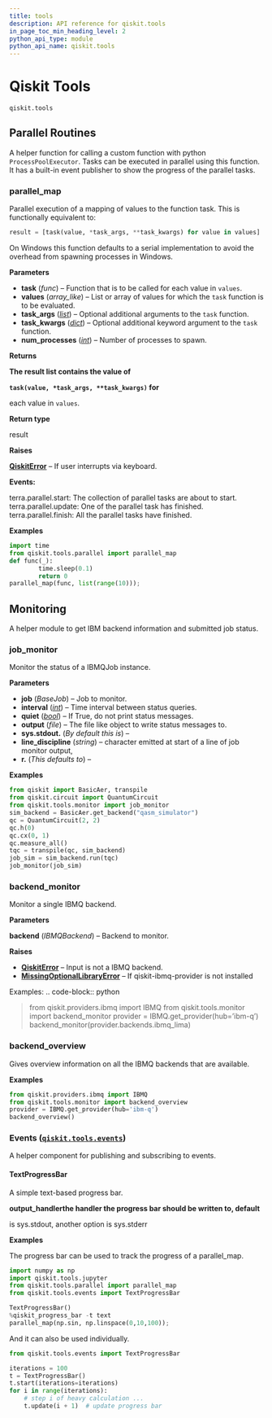 ```yaml
---
title: tools
description: API reference for qiskit.tools
in_page_toc_min_heading_level: 2
python_api_type: module
python_api_name: qiskit.tools
---
```


<span id="module-qiskit.tools" />

<span id="qiskit-tools-qiskit-tools" />

# Qiskit Tools

<span id="module-qiskit.tools" />

`qiskit.tools`

## Parallel Routines

A helper function for calling a custom function with python `ProcessPoolExecutor`. Tasks can be executed in parallel using this function. It has a built-in event publisher to show the progress of the parallel tasks.

### parallel\_map

<Function id="qiskit.tools.parallel_map" github="https://github.com/qiskit/qiskit/tree/stable/0.45/qiskit/tools/parallel.py" signature="qiskit.tools.parallel_map(task, values, task_args=(), task_kwargs={}, num_processes=2)">
  Parallel execution of a mapping of values to the function task. This is functionally equivalent to:

  ```python
  result = [task(value, *task_args, **task_kwargs) for value in values]
  ```

  On Windows this function defaults to a serial implementation to avoid the overhead from spawning processes in Windows.

  **Parameters**

  *   **task** (*func*) – Function that is to be called for each value in `values`.
  *   **values** (*array\_like*) – List or array of values for which the `task` function is to be evaluated.
  *   **task\_args** ([*list*](https://docs.python.org/3/library/stdtypes.html#list "(in Python v3.12)")) – Optional additional arguments to the `task` function.
  *   **task\_kwargs** ([*dict*](https://docs.python.org/3/library/stdtypes.html#dict "(in Python v3.12)")) – Optional additional keyword argument to the `task` function.
  *   **num\_processes** ([*int*](https://docs.python.org/3/library/functions.html#int "(in Python v3.12)")) – Number of processes to spawn.

  **Returns**

  **The result list contains the value of**

  **`task(value, *task_args, **task_kwargs)` for**

  each value in `values`.

  **Return type**

  result

  **Raises**

  [**QiskitError**](exceptions#qiskit.exceptions.QiskitError "qiskit.exceptions.QiskitError") – If user interrupts via keyboard.

  **Events:**

  terra.parallel.start: The collection of parallel tasks are about to start. terra.parallel.update: One of the parallel task has finished. terra.parallel.finish: All the parallel tasks have finished.

  **Examples**

  ```python
  import time
  from qiskit.tools.parallel import parallel_map
  def func(_):
          time.sleep(0.1)
          return 0
  parallel_map(func, list(range(10)));
  ```
</Function>

## Monitoring

A helper module to get IBM backend information and submitted job status.

### job\_monitor

<Function id="qiskit.tools.job_monitor" github="https://github.com/qiskit/qiskit/tree/stable/0.45/qiskit/tools/monitor/job_monitor.py" signature="qiskit.tools.job_monitor(job, interval=None, quiet=False, output=<_io.TextIOWrapper name='<stdout>' mode='w' encoding='utf-8'>, line_discipline='\r')">
  Monitor the status of a IBMQJob instance.

  **Parameters**

  *   **job** (*BaseJob*) – Job to monitor.
  *   **interval** ([*int*](https://docs.python.org/3/library/functions.html#int "(in Python v3.12)")) – Time interval between status queries.
  *   **quiet** ([*bool*](https://docs.python.org/3/library/functions.html#bool "(in Python v3.12)")) – If True, do not print status messages.
  *   **output** (*file*) – The file like object to write status messages to.
  *   **sys.stdout.** (*By default this is*) –
  *   **line\_discipline** (*string*) – character emitted at start of a line of job monitor output,
  *   **r.** (*This defaults to*) –

  **Examples**

  ```python
  from qiskit import BasicAer, transpile
  from qiskit.circuit import QuantumCircuit
  from qiskit.tools.monitor import job_monitor
  sim_backend = BasicAer.get_backend("qasm_simulator")
  qc = QuantumCircuit(2, 2)
  qc.h(0)
  qc.cx(0, 1)
  qc.measure_all()
  tqc = transpile(qc, sim_backend)
  job_sim = sim_backend.run(tqc)
  job_monitor(job_sim)
  ```
</Function>

### backend\_monitor

<Function id="qiskit.tools.backend_monitor" github="https://github.com/qiskit/qiskit/tree/stable/0.45/qiskit/tools/monitor/overview.py" signature="qiskit.tools.backend_monitor(backend)">
  Monitor a single IBMQ backend.

  **Parameters**

  **backend** (*IBMQBackend*) – Backend to monitor.

  **Raises**

  *   [**QiskitError**](exceptions#qiskit.exceptions.QiskitError "qiskit.exceptions.QiskitError") – Input is not a IBMQ backend.
  *   [**MissingOptionalLibraryError**](exceptions#qiskit.exceptions.MissingOptionalLibraryError "qiskit.exceptions.MissingOptionalLibraryError") – If qiskit-ibmq-provider is not installed

  Examples: .. code-block:: python

  > from qiskit.providers.ibmq import IBMQ from qiskit.tools.monitor import backend\_monitor provider = IBMQ.get\_provider(hub=’ibm-q’) backend\_monitor(provider.backends.ibmq\_lima)
</Function>

### backend\_overview

<Function id="qiskit.tools.backend_overview" github="https://github.com/qiskit/qiskit/tree/stable/0.45/qiskit/tools/monitor/overview.py" signature="qiskit.tools.backend_overview()">
  Gives overview information on all the IBMQ backends that are available.

  **Examples**

  ```python
  from qiskit.providers.ibmq import IBMQ
  from qiskit.tools.monitor import backend_overview
  provider = IBMQ.get_provider(hub='ibm-q')
  backend_overview()
  ```
</Function>

<span id="module-qiskit.tools.events" />

<span id="events-qiskit-tools-events" />

### Events ([`qiskit.tools.events`](#module-qiskit.tools.events "qiskit.tools.events"))

A helper component for publishing and subscribing to events.

#### TextProgressBar

<Class id="qiskit.tools.events.TextProgressBar" github="https://github.com/qiskit/qiskit/tree/stable/0.45/qiskit/tools/events/progressbar.py" signature="qiskit.tools.events.TextProgressBar(output_handler=None)" modifiers="class">
  A simple text-based progress bar.

  **output\_handlerthe handler the progress bar should be written to, default**

  is sys.stdout, another option is sys.stderr

  **Examples**

  The progress bar can be used to track the progress of a parallel\_map.

  ```python
  import numpy as np
  import qiskit.tools.jupyter
  from qiskit.tools.parallel import parallel_map
  from qiskit.tools.events import TextProgressBar

  TextProgressBar()
  %qiskit_progress_bar -t text
  parallel_map(np.sin, np.linspace(0,10,100));
  ```

  And it can also be used individually.

  ```python
  from qiskit.tools.events import TextProgressBar

  iterations = 100
  t = TextProgressBar()
  t.start(iterations=iterations)
  for i in range(iterations):
      # step i of heavy calculation ...
      t.update(i + 1)  # update progress bar
  ```
</Class>

